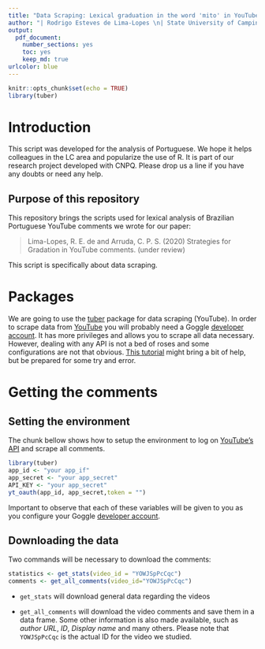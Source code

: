 ```yaml
---
title: "Data Scraping: Lexical graduation in the word 'mito' in YouTube Users Comments"
author: "| Rodrigo Esteves de Lima-Lopes \n| State University of Campinas | rll307@unicamp.br\n| Carolina Palma de Sousa Arruda \n| State University of Campinas \n| carolpalma203@gmail.com"
output: 
  pdf_document:
    number_sections: yes
    toc: yes
    keep_md: true
urlcolor: blue
---
```


```r
knitr::opts_chunk$set(echo = TRUE)
library(tuber)
```

# Introduction

This script was developed for the analysis of Portuguese. We hope it helps colleagues in the LC area and popularize the use of R. It is part of our research project developed with CNPQ. Please drop us a line if you have any doubts or need any help.

## Purpose of this repository

This repository brings the scripts used for lexical analysis of Brazilian Portuguese YouTube comments we wrote for our paper:

> Lima-Lopes, R. E. de and Arruda, C. P. S. (2020) Strategies for Gradation in YouTube comments. (under review)

This script is specifically about data scraping.

# Packages

We are going to use the [tuber](https://github.com/soodoku/tuber) package for data scraping (YouTube). In order to scrape data from [YouTube](https://www.youtube.com/) you will probably need a Goggle [developer account](https://developers.google.com/ "Google developer account"). It has more privileges and allows you to scrape all data necessary. However, dealing with any API is not a bed of roses and some configurations are not that obvious. [This tutorial](https://www.youtube.com/watch?v=3H-1RRsrBfw "API tutorial") might bring a bit of help, but be prepared for some try and error.

# Getting the comments

## Setting the environment

The chunk bellow shows how to setup the environment to log on [YouTube's API](https://developers.google.com/) and scrape all comments.

```r
library(tuber)
app_id <- "your app_if"
app_secret <- "your app_secret"
API_KEY <- "your app_secret"
yt_oauth(app_id, app_secret,token = "")

```

Important to observe that each of these variables will be given to you as you configure your Goggle [developer account](https://developers.google.com/ "Google developer account").

## Downloading the data

Two commands will be necessary to download the comments:

```r
statistics <- get_stats(video_id = "YOWJSpPcCqc")
comments <- get_all_comments(video_id="YOWJSpPcCqc")
```

-   `get_stats` will download general data regarding the videos

-   `get_all_comments` will download the video comments and save them in a data frame. Some other information is also made available, such as *author URL*, *ID*, *Display name* and many others. Please note that `YOWJSpPcCqc` is the actual ID for the video we studied.
